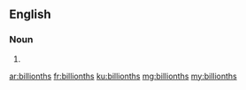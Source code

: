 ==English==

===Noun===
{{head|en}}

# {{plural of|billionth}}

[[ar:billionths]]
[[fr:billionths]]
[[ku:billionths]]
[[mg:billionths]]
[[my:billionths]]
